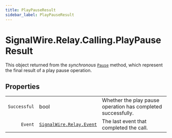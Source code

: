 ```yaml
---
title: PlayPauseResult
sidebar_label: PlayPauseResult
---
```


[signalwire-relay-event]: ../../event
[play]: ../actions/play#pause

# SignalWire.Relay.Calling.PlayPauseResult

This object returned from the _synchronous_ [`Pause`][play] method, which represent the final result of a play pause operation.

## Properties

|    |   |   |
| -: | - | - |
| `Successful` | bool | Whether the play pause operation has completed successfully. |
| `Event` | [`SignalWire.Relay.Event`][signalwire-relay-event] | The last event that completed the call. |
